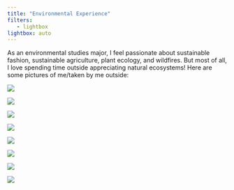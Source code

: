 ```yaml
---
title: "Environmental Experience"
filters:
   - lightbox
lightbox: auto
---
```


As an environmental studies major, I feel passionate about sustainable fashion, sustainable agriculture, plant ecology, and wildfires. But most of all, I love spending time outside appreciating natural ecosystems! Here are some pictures of me/taken by me outside:

::: {layout="[[1, 1, 1, 1, 1, 1, 1, 1]]"}

![](media/sb_camping.jpeg){group="ENVS"
description="Camping in the mountains of Santa Barbara"}

![](media/santa_cruz.jpeg){group="ENVS"
description="Hiking on Santa Cruz Island"}

![](media/portugal.jpeg){group="ENVS"
description="Lagos, Portugal"}

![](media/new_zealand.jpeg){group="ENVS"
description="Halfway up Mt. Armstrong, New Zealand"}

![](media/sheep.jpeg){group="ENVS"
description="Sheep at Wānaka, New Zealand"}

![](media/glacier.jpeg){group="ENVS"
description="Glacier at the top of Mt. Armstrong, New Zealand"}

![](media/peak.jpeg){group="ENVS"
description="Mountain Peak, New Zealand"}


![](media/hike.jpeg){group="ENVS"
description="hiking, New Zealand"}

:::

